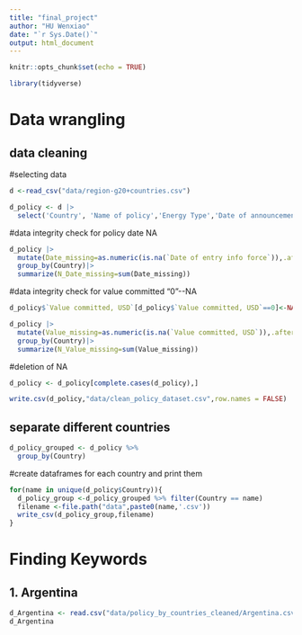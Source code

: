 ```yaml
---
title: "final_project"
author: "HU Wenxiao"
date: "`r Sys.Date()`"
output: html_document
---
```


```r
knitr::opts_chunk$set(echo = TRUE)
```

```r
library(tidyverse)
```

# Data wrangling

## data cleaning

#selecting data

```r
d <-read_csv("data/region-g20+countries.csv")
```

```r
d_policy <- d |>
  select('Country', 'Name of policy','Energy Type','Date of announcement','Date of entry info force','Value committed, USD')
```

#data integrity check for policy date NA

```r
d_policy |>
  mutate(Date_missing=as.numeric(is.na(`Date of entry info force`)),.after=`Date of entry info force`)|>
  group_by(Country)|>
  summarize(N_Date_missing=sum(Date_missing))
```

#data integrity check for value committed "0"\--NA

```r
d_policy$`Value committed, USD`[d_policy$`Value committed, USD`==0]<-NA
```

```r
d_policy |>
  mutate(Value_missing=as.numeric(is.na(`Value committed, USD`)),.after=`Value committed, USD`)|>
  group_by(Country)|>
  summarize(N_Value_missing=sum(Value_missing))
```

#deletion of NA

```r
d_policy <- d_policy[complete.cases(d_policy),]
```

```r
write.csv(d_policy,"data/clean_policy_dataset.csv",row.names = FALSE)
```

## separate different countries

```r
d_policy_grouped <- d_policy %>%
  group_by(Country)
```

#create dataframes for each country and print them

```r
for(name in unique(d_policy$Country)){
  d_policy_group <-d_policy_grouped %>% filter(Country == name)
  filename <-file.path("data",paste0(name,'.csv'))
  write_csv(d_policy_group,filename)
}
```

# Finding Keywords 

## 1. Argentina

```r
d_Argentina <- read.csv("data/policy_by_countries_cleaned/Argentina.csv")
d_Argentina
```
